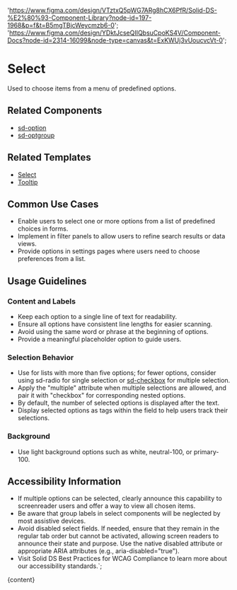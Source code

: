 

  'https://www.figma.com/design/VTztxQ5pWG7ARg8hCX6PfR/Solid-DS-%E2%80%93-Component-Library?node-id=197-1968&p=f&t=B5mgTBjcWeycmzb6-0';
  'https://www.figma.com/design/YDktJcseQIIQbsuCpoKS4V/Component-Docs?node-id=2314-16099&node-type=canvas&t=ExKWUj3vUoucvcVt-0';

# Select

Used to choose items from a menu of predefined options.

<DefaultStory />

<DocumentationLinks storybookLink="${storybookLink}" figmaLibrary="${figmaLibrary}" figmaDocs="${figmaDocs}" />

## Related Components

- [sd-option](/?path=/docs/components-sd-option--docs)
- [sd-optgroup](/?path=/docs/components-sd-optgroup--docs)

## Related Templates

- [Select](/?path=/docs/templates-select--docs)
- [Tooltip](/?path=/docs/templates-tooltip--docs)

## Common Use Cases

- Enable users to select one or more options from a list of predefined choices in forms.
- Implement in filter panels to allow users to refine search results or data views.
- Provide options in settings pages where users need to choose preferences from a list.

## Usage Guidelines

### Content and Labels

- Keep each option to a single line of text for readability.
- Ensure all options have consistent line lengths for easier scanning.
- Avoid using the same word or phrase at the beginning of options.
- Provide a meaningful placeholder option to guide users.

### Selection Behavior

- Use for lists with more than five options; for fewer options, consider using sd-radio for single selection or [sd-checkbox](/?path=/docs/components-sd-checkbox--docs) for multiple selection.
- Apply the "multiple" attribute when multiple selections are allowed, and pair it with "checkbox" for corresponding nested options.
- By default, the number of selected options is displayed after the text.
- Display selected options as tags within the field to help users track their selections.

### Background

- Use light background options such as white, neutral-100, or primary-100.

## Accessibility Information

- If multiple options can be selected, clearly announce this capability to screenreader users and offer a way to view all chosen items.
- Be aware that group labels in select components will be neglected by most assistive devices.
- Avoid disabled select fields. If needed, ensure that they remain in the regular tab order but cannot be activated, allowing screen readers to announce their state and purpose. Use the native disabled attribute or appropriate ARIA attributes (e.g., aria-disabled="true").
- Visit <sd-link href="https://www.figma.com/design/YDktJcseQIIQbsuCpoKS4V/Component-Docs?node-id=10708-5011&t=Z1FxSGWkmXG5r5sw-4" target="_blank">Solid DS Best Practices for WCAG Compliance</sd-link> to learn more about our accessibility standards.`;

<Meta title="Components/sd-select/Overview" />

<OverviewFormatter story={SelectStories.Default}>{content}</OverviewFormatter>
